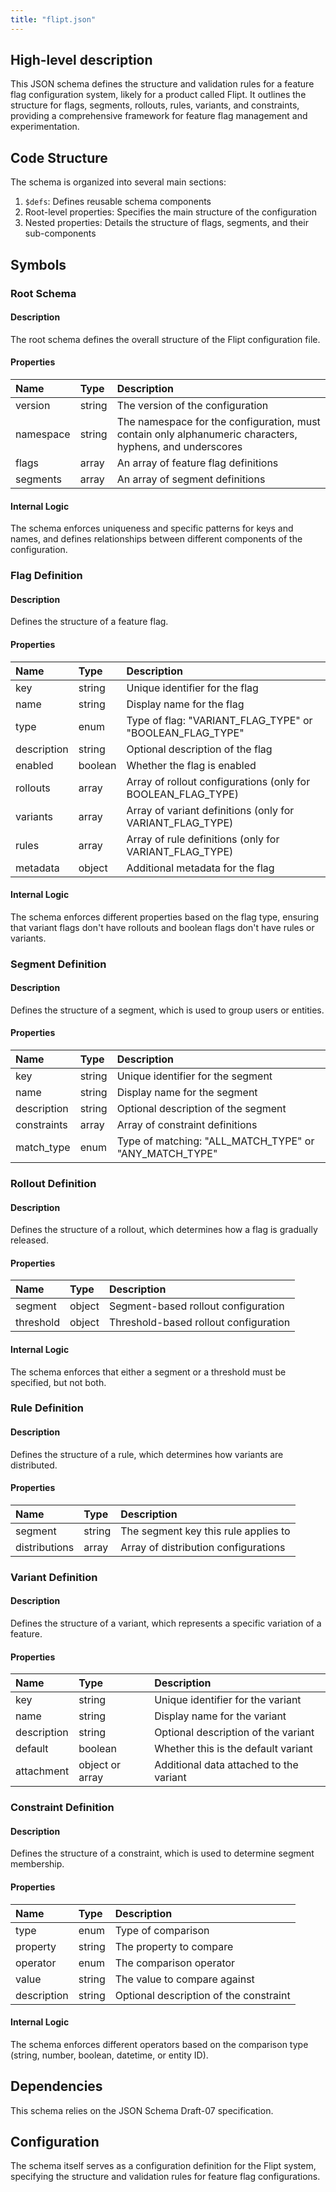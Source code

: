 ```yaml
---
title: "flipt.json"
---
```


## High-level description
This JSON schema defines the structure and validation rules for a feature flag configuration system, likely for a product called Flipt. It outlines the structure for flags, segments, rollouts, rules, variants, and constraints, providing a comprehensive framework for feature flag management and experimentation.

## Code Structure
The schema is organized into several main sections:
1. `$defs`: Defines reusable schema components
2. Root-level properties: Specifies the main structure of the configuration
3. Nested properties: Details the structure of flags, segments, and their sub-components

## Symbols

### Root Schema
#### Description
The root schema defines the overall structure of the Flipt configuration file.

#### Properties
| Name | Type | Description |
|:-----|:-----|:------------|
| version | string | The version of the configuration |
| namespace | string | The namespace for the configuration, must contain only alphanumeric characters, hyphens, and underscores |
| flags | array | An array of feature flag definitions |
| segments | array | An array of segment definitions |

#### Internal Logic
The schema enforces uniqueness and specific patterns for keys and names, and defines relationships between different components of the configuration.

### Flag Definition
#### Description
Defines the structure of a feature flag.

#### Properties
| Name | Type | Description |
|:-----|:-----|:------------|
| key | string | Unique identifier for the flag |
| name | string | Display name for the flag |
| type | enum | Type of flag: "VARIANT_FLAG_TYPE" or "BOOLEAN_FLAG_TYPE" |
| description | string | Optional description of the flag |
| enabled | boolean | Whether the flag is enabled |
| rollouts | array | Array of rollout configurations (only for BOOLEAN_FLAG_TYPE) |
| variants | array | Array of variant definitions (only for VARIANT_FLAG_TYPE) |
| rules | array | Array of rule definitions (only for VARIANT_FLAG_TYPE) |
| metadata | object | Additional metadata for the flag |

#### Internal Logic
The schema enforces different properties based on the flag type, ensuring that variant flags don't have rollouts and boolean flags don't have rules or variants.

### Segment Definition
#### Description
Defines the structure of a segment, which is used to group users or entities.

#### Properties
| Name | Type | Description |
|:-----|:-----|:------------|
| key | string | Unique identifier for the segment |
| name | string | Display name for the segment |
| description | string | Optional description of the segment |
| constraints | array | Array of constraint definitions |
| match_type | enum | Type of matching: "ALL_MATCH_TYPE" or "ANY_MATCH_TYPE" |

### Rollout Definition
#### Description
Defines the structure of a rollout, which determines how a flag is gradually released.

#### Properties
| Name | Type | Description |
|:-----|:-----|:------------|
| segment | object | Segment-based rollout configuration |
| threshold | object | Threshold-based rollout configuration |

#### Internal Logic
The schema enforces that either a segment or a threshold must be specified, but not both.

### Rule Definition
#### Description
Defines the structure of a rule, which determines how variants are distributed.

#### Properties
| Name | Type | Description |
|:-----|:-----|:------------|
| segment | string | The segment key this rule applies to |
| distributions | array | Array of distribution configurations |

### Variant Definition
#### Description
Defines the structure of a variant, which represents a specific variation of a feature.

#### Properties
| Name | Type | Description |
|:-----|:-----|:------------|
| key | string | Unique identifier for the variant |
| name | string | Display name for the variant |
| description | string | Optional description of the variant |
| default | boolean | Whether this is the default variant |
| attachment | object or array | Additional data attached to the variant |

### Constraint Definition
#### Description
Defines the structure of a constraint, which is used to determine segment membership.

#### Properties
| Name | Type | Description |
|:-----|:-----|:------------|
| type | enum | Type of comparison |
| property | string | The property to compare |
| operator | enum | The comparison operator |
| value | string | The value to compare against |
| description | string | Optional description of the constraint |

#### Internal Logic
The schema enforces different operators based on the comparison type (string, number, boolean, datetime, or entity ID).

## Dependencies
This schema relies on the JSON Schema Draft-07 specification.

## Configuration
The schema itself serves as a configuration definition for the Flipt system, specifying the structure and validation rules for feature flag configurations.